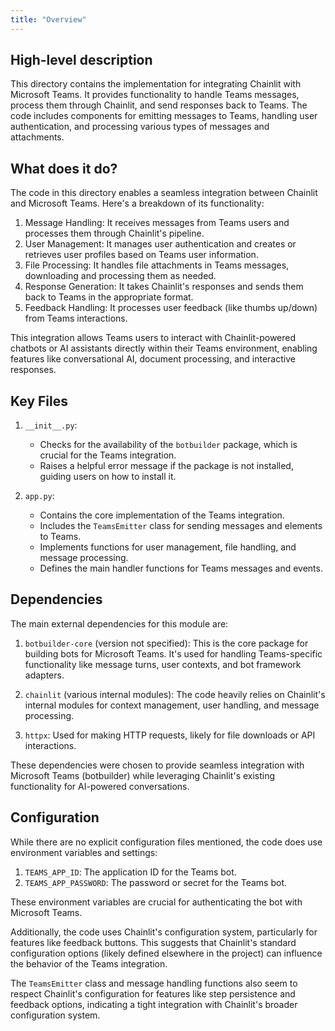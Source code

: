 ```yaml
---
title: "Overview"
---
```


## High-level description
This directory contains the implementation for integrating Chainlit with Microsoft Teams. It provides functionality to handle Teams messages, process them through Chainlit, and send responses back to Teams. The code includes components for emitting messages to Teams, handling user authentication, and processing various types of messages and attachments.

## What does it do?
The code in this directory enables a seamless integration between Chainlit and Microsoft Teams. Here's a breakdown of its functionality:

1. Message Handling: It receives messages from Teams users and processes them through Chainlit's pipeline.
2. User Management: It manages user authentication and creates or retrieves user profiles based on Teams user information.
3. File Processing: It handles file attachments in Teams messages, downloading and processing them as needed.
4. Response Generation: It takes Chainlit's responses and sends them back to Teams in the appropriate format.
5. Feedback Handling: It processes user feedback (like thumbs up/down) from Teams interactions.

This integration allows Teams users to interact with Chainlit-powered chatbots or AI assistants directly within their Teams environment, enabling features like conversational AI, document processing, and interactive responses.

## Key Files

1. `__init__.py`:
   - Checks for the availability of the `botbuilder` package, which is crucial for the Teams integration.
   - Raises a helpful error message if the package is not installed, guiding users on how to install it.

2. `app.py`:
   - Contains the core implementation of the Teams integration.
   - Includes the `TeamsEmitter` class for sending messages and elements to Teams.
   - Implements functions for user management, file handling, and message processing.
   - Defines the main handler functions for Teams messages and events.

## Dependencies
The main external dependencies for this module are:

1. `botbuilder-core` (version not specified): This is the core package for building bots for Microsoft Teams. It's used for handling Teams-specific functionality like message turns, user contexts, and bot framework adapters.

2. `chainlit` (various internal modules): The code heavily relies on Chainlit's internal modules for context management, user handling, and message processing.

3. `httpx`: Used for making HTTP requests, likely for file downloads or API interactions.

These dependencies were chosen to provide seamless integration with Microsoft Teams (botbuilder) while leveraging Chainlit's existing functionality for AI-powered conversations.

## Configuration
While there are no explicit configuration files mentioned, the code does use environment variables and settings:

1. `TEAMS_APP_ID`: The application ID for the Teams bot.
2. `TEAMS_APP_PASSWORD`: The password or secret for the Teams bot.

These environment variables are crucial for authenticating the bot with Microsoft Teams.

Additionally, the code uses Chainlit's configuration system, particularly for features like feedback buttons. This suggests that Chainlit's standard configuration options (likely defined elsewhere in the project) can influence the behavior of the Teams integration.

The `TeamsEmitter` class and message handling functions also seem to respect Chainlit's configuration for features like step persistence and feedback options, indicating a tight integration with Chainlit's broader configuration system.